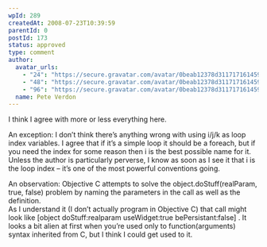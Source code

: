 ```yaml
---
wpId: 289
createdAt: 2008-07-23T10:39:59
parentId: 0
postId: 173
status: approved
type: comment
author:
  avatar_urls:
    - "24": "https://secure.gravatar.com/avatar/0beab12378d311717161459878027ef3?s=24&d=mm&r=g"
    - "48": "https://secure.gravatar.com/avatar/0beab12378d311717161459878027ef3?s=48&d=mm&r=g"
    - "96": "https://secure.gravatar.com/avatar/0beab12378d311717161459878027ef3?s=96&d=mm&r=g"
  name: Pete Verdon
---
```


I think I agree with more or less everything here.

An exception: I don’t think there’s anything wrong with using i/j/k as loop index variables. I agree that if it’s a simple loop it should be a foreach, but if you need the index for some reason then i is the best possible name for it. Unless the author is particularly perverse, I know as soon as I see it that i is the loop index – it’s one of the most powerful conventions going.

An observation: Objective C attempts to solve the object.doStuff(realParam, true, false) problem by naming the parameters in the call as well as the definition.  
As I understand it (I don’t actually program in Objective C) that call might look like \[object doStuff:realparam useWidget:true bePersistant:false\] . It looks a bit alien at first when you’re used only to function(arguments) syntax inherited from C, but I think I could get used to it.